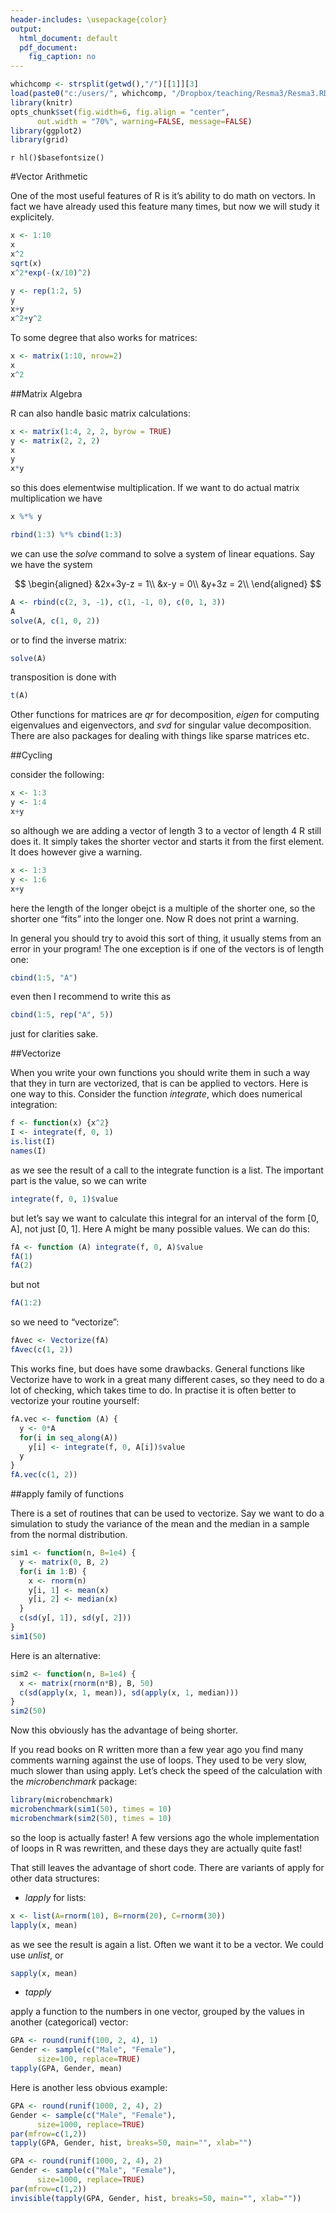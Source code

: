 ```yaml
---
header-includes: \usepackage{color}
output:
  html_document: default
  pdf_document:
    fig_caption: no
---
```


<style>
table, th, td { text-align:right; }
th, td {padding: 10px;}
</style>

```r
whichcomp <- strsplit(getwd(),"/")[[1]][3]
load(paste0("c:/users/", whichcomp, "/Dropbox/teaching/Resma3/Resma3.RData"))
library(knitr)
opts_chunk$set(fig.width=6, fig.align = "center", 
      out.width = "70%", warning=FALSE, message=FALSE)
library(ggplot2)
library(grid)
```
`r hl()$basefontsize()`

#Vector Arithmetic

One of the most useful features of R is it's ability to do math on vectors. In fact we have already used this feature many times, but now we will study it explicitely. 

```r
x <- 1:10
x
x^2
sqrt(x)
x^2*exp(-(x/10)^2)
```

```r
y <- rep(1:2, 5)
y
x+y
x^2+y^2
```

To some degree that also works for matrices:

```r
x <- matrix(1:10, nrow=2)
x
x^2
```

##Matrix Algebra

R can also handle basic matrix calculations:

```r
x <- matrix(1:4, 2, 2, byrow = TRUE)
y <- matrix(2, 2, 2)
x
y
x*y
```

so this does elementwise multiplication. If we want to do actual matrix multiplication we have

```r
x %*% y
```


```r
rbind(1:3) %*% cbind(1:3)
```

we can use the *solve* command to solve a system of linear equations. Say we have the system

$$
\begin{aligned}
&2x+3y-z    = 1\\
&x-y    = 0\\
&y+3z    = 2\\
\end{aligned}
$$

```r
A <- rbind(c(2, 3, -1), c(1, -1, 0), c(0, 1, 3))
A
solve(A, c(1, 0, 2))
```

or to find the inverse matrix:

```r
solve(A)
```

transposition is done with

```r
t(A)
```

Other functions for matrices are *qr* for decomposition, *eigen* for computing eigenvalues and eigenvectors, and *svd* for singular value decomposition. There are also packages for dealing with things like sparse matrices etc.

##Cycling

consider the following:

```r
x <- 1:3
y <- 1:4
x+y
```

so although we are adding a vector of length 3 to a vector of length 4 R still does it. It simply takes the shorter vector and starts it from the first element. It does however give a warning.


```r
x <- 1:3
y <- 1:6
x+y
```

here the length of the longer obejct is a multiple of the shorter one, so the shorter one "fits" into the longer one. Now R does not print a warning.

In general you should try to avoid this sort of thing, it usually stems from an error in your program! The one exception is if one of the vectors is of length one:

```r
cbind(1:5, "A")
```

even then I recommend to write this as

```r
cbind(1:5, rep("A", 5))
```

just for clarities sake.

##Vectorize

When you write your own functions you should write them in such a way that they in turn are vectorized, that is can be applied to vectors. Here is one way to this. Consider the function *integrate*, which does numerical integration:

```r
f <- function(x) {x^2}
I <- integrate(f, 0, 1)
is.list(I)
names(I)
```

as we see the result of a call to the integrate function is a list. The important part is the value, so we can write

```r
integrate(f, 0, 1)$value
```

but let's say we want to calculate this integral for an interval of the form [0, A], not just [0, 1]. Here A might be many possible values. We can do this:

```r
fA <- function (A) integrate(f, 0, A)$value
fA(1)
fA(2)
```

but not

```r
fA(1:2)
```

so we need to "vectorize":
 
```r
fAvec <- Vectorize(fA)
fAvec(c(1, 2))
```
 
This works fine, but does have some drawbacks. General functions like Vectorize have to work in a great many different cases, so they need to do a lot of checking, which takes time to do.  In practise it is often better to vectorize your routine yourself:


```r
fA.vec <- function (A) {
  y <- 0*A
  for(i in seq_along(A))
    y[i] <- integrate(f, 0, A[i])$value
  y
}  
fA.vec(c(1, 2))
```

##apply family of functions

There is a set of routines that can be used to vectorize. Say we want to do a simulation to study the variance of the mean and the median in a sample from the normal distribution.

```r
sim1 <- function(n, B=1e4) {
  y <- matrix(0, B, 2)
  for(i in 1:B) {
    x <- rnorm(n)
    y[i, 1] <- mean(x)
    y[i, 2] <- median(x)  
  }
  c(sd(y[, 1]), sd(y[, 2]))  
}
sim1(50)
```

Here is an alternative:

```r
sim2 <- function(n, B=1e4) {
  x <- matrix(rnorm(n*B), B, 50)
  c(sd(apply(x, 1, mean)), sd(apply(x, 1, median)))
}
sim2(50)
```

Now this obviously has the advantage of being shorter. 

If you read books on R written more than a few year ago you find many comments warning against the use of loops. They used to be very slow, much slower than using apply. Let's check the speed of the calculation with the *microbenchmark* package:

```r
library(microbenchmark)
microbenchmark(sim1(50), times = 10)
microbenchmark(sim2(50), times = 10)
```

so the loop is actually faster! A few versions ago the whole implementation of loops in R was rewritten, and these days they are actually quite fast!

That still leaves the advantage of short code. There are variants of apply for other data structures:

-  *lapply* for lists:

```r
x <- list(A=rnorm(10), B=rnorm(20), C=rnorm(30))
lapply(x, mean)
```

as we see the result is again a list. Often we want it to be a vector. We could use *unlist*, or

```r
sapply(x, mean)
```

-  *tapply* 

apply a function to the numbers in one vector, grouped by the values in another (categorical) vector:

```r
GPA <- round(runif(100, 2, 4), 1)
Gender <- sample(c("Male", "Female"), 
      size=100, replace=TRUE)
tapply(GPA, Gender, mean)
```

Here is another less obvious example:

```r
GPA <- round(runif(1000, 2, 4), 2)
Gender <- sample(c("Male", "Female"), 
      size=1000, replace=TRUE)
par(mfrow=c(1,2))
tapply(GPA, Gender, hist, breaks=50, main="", xlab="")
```

```r
GPA <- round(runif(1000, 2, 4), 2)
Gender <- sample(c("Male", "Female"), 
      size=1000, replace=TRUE)
par(mfrow=c(1,2))
invisible(tapply(GPA, Gender, hist, breaks=50, main="", xlab=""))
```


